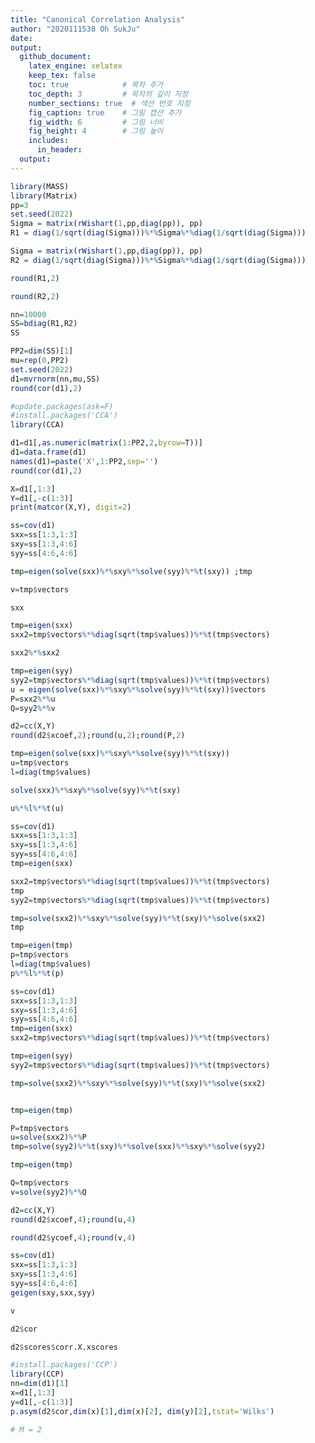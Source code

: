```yaml
---
title: "Canonical Correlation Analysis"
author: "2020111538 Oh SukJu"
date: 
output:
  github_document:
    latex_engine: xelatex
    keep_tex: false
    toc: true            # 목차 추가
    toc_depth: 3         # 목차의 깊이 지정
    number_sections: true  # 섹션 번호 지정
    fig_caption: true    # 그림 캡션 추가
    fig_width: 6         # 그림 너비
    fig_height: 4        # 그림 높이
    includes:
      in_header:
  output: 
---
```


```r
library(MASS)
library(Matrix)
pp=3
set.seed(2022)
Sigma = matrix(rWishart(1,pp,diag(pp)), pp)
R1 = diag(1/sqrt(diag(Sigma)))%*%Sigma%*%diag(1/sqrt(diag(Sigma)))

Sigma = matrix(rWishart(1,pp,diag(pp)), pp)
R2 = diag(1/sqrt(diag(Sigma)))%*%Sigma%*%diag(1/sqrt(diag(Sigma)))

round(R1,2)

```
```r
round(R2,2)
```

```r
nn=10000
SS=bdiag(R1,R2)
SS

PP2=dim(SS)[1]
mu=rep(0,PP2)
set.seed(2022)
d1=mvrnorm(nn,mu,SS)
round(cor(d1),2)
```


```r
#update.packages(ask=F)
#install.packages('CCA')
library(CCA)
```

```r
d1=d1[,as.numeric(matrix(1:PP2,2,byrow=T))]
d1=data.frame(d1)
names(d1)=paste('X',1:PP2,sep='')
round(cor(d1),2)
```


```r
X=d1[,1:3]
Y=d1[,-c(1:3)]
print(matcor(X,Y), digit=2)
```

```r
ss=cov(d1)
sxx=ss[1:3,1:3]
sxy=ss[1:3,4:6]
syy=ss[4:6,4:6]

tmp=eigen(solve(sxx)%*%sxy%*%solve(syy)%*%t(sxy)) ;tmp

```
```r
v=tmp$vectors

sxx

```

```r
tmp=eigen(sxx)
sxx2=tmp$vectors%*%diag(sqrt(tmp$values))%*%t(tmp$vectors)

sxx2%*%sxx2
```

```r
tmp=eigen(syy)
syy2=tmp$vectors%*%diag(sqrt(tmp$values))%*%t(tmp$vectors)
u = eigen(solve(sxx)%*%sxy%*%solve(syy)%*%t(sxy))$vectors
P=sxx2%*%u
Q=syy2%*%v
```


```r
d2=cc(X,Y)
round(d2$xcoef,2);round(u,2);round(P,2)
```

```r
tmp=eigen(solve(sxx)%*%sxy%*%solve(syy)%*%t(sxy))
u=tmp$vectors
l=diag(tmp$values)

solve(sxx)%*%sxy%*%solve(syy)%*%t(sxy)


```

```r
u%*%l%*%t(u)
```

```r
ss=cov(d1)
sxx=ss[1:3,1:3]
sxy=ss[1:3,4:6]
syy=ss[4:6,4:6]
tmp=eigen(sxx)

sxx2=tmp$vectors%*%diag(sqrt(tmp$values))%*%t(tmp$vectors)
tmp
syy2=tmp$vectors%*%diag(sqrt(tmp$values))%*%t(tmp$vectors)

tmp=solve(sxx2)%*%sxy%*%solve(syy)%*%t(sxy)%*%solve(sxx2)
tmp

```

```r
tmp=eigen(tmp)
p=tmp$vectors
l=diag(tmp$values)
p%*%l%*%t(p)

```

```r
ss=cov(d1)
sxx=ss[1:3,1:3]
sxy=ss[1:3,4:6]
syy=ss[4:6,4:6]
tmp=eigen(sxx)
sxx2=tmp$vectors%*%diag(sqrt(tmp$values))%*%t(tmp$vectors)

tmp=eigen(syy)
syy2=tmp$vectors%*%diag(sqrt(tmp$values))%*%t(tmp$vectors)

tmp=solve(sxx2)%*%sxy%*%solve(syy)%*%t(sxy)%*%solve(sxx2)


tmp=eigen(tmp)

P=tmp$vectors
u=solve(sxx2)%*%P
tmp=solve(syy2)%*%t(sxy)%*%solve(sxx)%*%sxy%*%solve(syy2)

tmp=eigen(tmp)

Q=tmp$vectors
v=solve(syy2)%*%Q
```

```r
d2=cc(X,Y)
round(d2$xcoef,4);round(u,4)
```

```r
round(d2$ycoef,4);round(v,4)
```

```r
ss=cov(d1)
sxx=ss[1:3,1:3]
sxy=ss[1:3,4:6]
syy=ss[4:6,4:6]
geigen(sxy,sxx,syy)
```

```r
v
```

```r
d2$cor
```

```r
d2$scores$corr.X.xscores
```
```r
#install.packages('CCP')
library(CCP)
nn=dim(d1)[1]
x=d1[,1:3]
y=d1[,-c(1:3)]
p.asym(d2$cor,dim(x)[1],dim(x)[2], dim(y)[2],tstat='Wilks')

# M = 2
```











